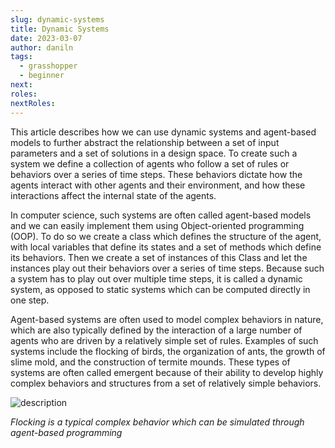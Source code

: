 ```yaml
---
slug: dynamic-systems
title: Dynamic Systems
date: 2023-03-07
author: daniln
tags:
  - grasshopper
  - beginner
next:
roles:
nextRoles:
---
```


This article describes how we can use dynamic systems and agent-based models to further abstract the relationship between a set of input parameters and a set of solutions in a design space. To create such a system we define a collection of agents who follow a set of rules or behaviors over a series of time steps. These behaviors dictate how the agents interact with other agents and their environment, and how these interactions affect the internal state of the agents.

In computer science, such systems are often called agent-based models and we can easily implement them using Object-oriented programming (OOP). To do so we create a class which defines the structure of the agent, with local variables that define its states and a set of methods which define its behaviors. Then we create a set of instances of this Class and let the instances play out their behaviors over a series of time steps. Because such a system has to play out over multiple time steps, it is called a dynamic system, as opposed to static systems which can be computed directly in one step.

Agent-based systems are often used to model complex behaviors in nature, which are also typically defined by the interaction of a large number of agents who are driven by a relatively simple set of rules. Examples of such systems include the flocking of birds, the organization of ants, the growth of slime mold, and the construction of termite mounds. These types of systems are often called emergent because of their ability to develop highly complex behaviors and structures from a set of relatively simple behaviors.

![description](/images/15-1.gif)

_Flocking is a typical complex behavior which can be simulated through agent-based programming_

<p>
  <div className="video-box">
    <smartvideo src="https://www.dropbox.com/s/3g0y9ba0ic22dsl/16-1.mp4?dl=1" width="1280" height="720" className="swarm-fluid" poster="https://www.dropbox.com/s/cite0ybyyb2rth1/16-1.png?dl=1" controls></smartvideo>
  </div>
</p>
